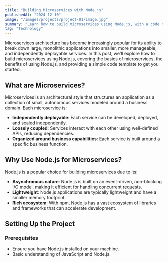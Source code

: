 ```yaml
---
title: "Building Microservices with Node.js"
publishedAt: "2024-12-10"
image: "/images/projects/project-01/image.jpg"
summary: "Learn how to build microservices using Node.js, with a code template to get you started."
tag: "Technology"
---
```


Microservices architecture has become increasingly popular for its ability to break down large, monolithic applications into smaller, more manageable, and independently deployable services. In this post, we'll explore how to build microservices using Node.js, covering the basics of microservices, the benefits of using Node.js, and providing a simple code template to get you started.

## What are Microservices?

Microservices is an architectural style that structures an application as a collection of small, autonomous services modeled around a business domain. Each microservice is:

- **Independently deployable**: Each service can be developed, deployed, and scaled independently.
- **Loosely coupled**: Services interact with each other using well-defined APIs, reducing dependencies.
- **Organized around business capabilities**: Each service is built around a specific business function.

## Why Use Node.js for Microservices?

Node.js is a popular choice for building microservices due to its:

- **Asynchronous nature**: Node.js is built on an event-driven, non-blocking I/O model, making it efficient for handling concurrent requests.
- **Lightweight**: Node.js applications are typically lightweight and have a smaller memory footprint.
- **Rich ecosystem**: With npm, Node.js has a vast ecosystem of libraries and frameworks that can accelerate development.

## Setting Up the Project

### Prerequisites

- Ensure you have Node.js installed on your machine.
- Basic understanding of JavaScript and Node.js.

